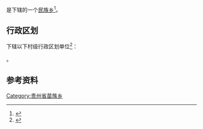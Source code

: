 {{中国乡级行政区|52/03/29/200/000}}

'''{{PAGENAMEBASE}}'''是{{PRC admin/fullname|52/03/29/200/000|3}}下辖的一个[[民族乡|民族乡]]<ref>{{PRC admin/ref sgc|{{PRC admin/parent|52/03/29/200/000}}}}</ref>。

== 行政区划 ==
{{PAGENAMEBASE}}下辖以下村级行政区划单位<ref>{{PRC admin/ref sgc|52/03/29/200/000}}</ref>：

{{PRC admin/children|52/03/29/200/000}}。

== 参考资料 ==
{{reflist}}

{{贵州行政区划小作品}}
{{PRC admin/navcat|52/03/29/200/000}}
[[Category:贵州省苗族乡|Category:贵州省苗族乡]]